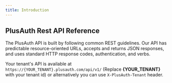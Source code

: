 ```yaml
---
title: Introduction
---
```


<article class="max-w-4xl mx-auto">
  <h1 class="mt-0">PlusAuth Rest API Reference</h1>

  The PlusAuth API is built by following common REST guidelines. Our API has predictable resource-oriented URLs, accepts
  and returns JSON responses, and uses standard HTTP response codes, authentication, and verbs.

  Your tenant's API is available at `https://{YOUR_TENANT}.plusauth.com/api/v1/` (Replace **\{YOUR_TENANT}** with your
  tenant id) or alternatively you can use `X-PlusAuth-Tenant` header.

</article>
